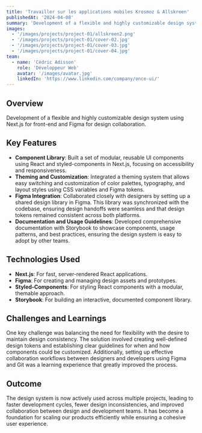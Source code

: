 ```yaml
---
title: 'Travailler sur les applications mobiles Krosmoz & Allskreen'
publishedAt: '2024-04-08'
summary: 'Development of a flexible and highly customizable design system using Next.js for front-end and Figma for design collaboration.'
images:
  - '/images/projects/project-01/allskreen2.png'
  - '/images/projects/project-01/cover-02.jpg'
  - '/images/projects/project-01/cover-03.jpg'
  - '/images/projects/project-01/cover-04.jpg'
team:
  - name: 'Cédric Adisson'
    role: 'Développeur Web'
    avatar: '/images/avatar.jpg'
    linkedIn: 'https://www.linkedin.com/company/once-ui/'
---
```


## Overview

Development of a flexible and highly customizable design system using Next.js for front-end and Figma for design collaboration.

## Key Features

- **Component Library**: Built a set of modular, reusable UI components using React and styled-components in Next.js, focusing on accessibility and responsiveness.
- **Theming and Customization**: Integrated a theming system that allows easy switching and customization of color palettes, typography, and layout styles using CSS variables and Figma tokens.
- **Figma Integration**: Collaborated closely with designers by setting up a shared design library in Figma. This library was synchronized with the codebase, ensuring design handoffs were seamless and that design tokens remained consistent across both platforms.
- **Documentation and Usage Guidelines**: Developed comprehensive documentation with Storybook to showcase components, usage patterns, and best practices, ensuring the design system is easy to adopt by other teams.

## Technologies Used

- **Next.js**: For fast, server-rendered React applications.
- **Figma**: For creating and managing design assets and prototypes.
- **Styled-Components**: For styling React components with a modular, themable approach.
- **Storybook**: For building an interactive, documented component library.

## Challenges and Learnings

One key challenge was balancing the need for flexibility with the desire to maintain design consistency. The solution involved creating well-defined design tokens and establishing clear guidelines for when and how components could be customized. Additionally, setting up effective collaboration workflows between designers and developers using Figma and Git was a learning experience that greatly improved the process.

## Outcome

The design system is now actively used across multiple projects, leading to faster development cycles, fewer design inconsistencies, and improved collaboration between design and development teams. It has become a foundation for scaling our products efficiently while ensuring a cohesive user experience.
